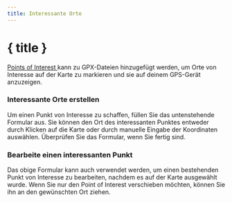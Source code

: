 ```yaml
---
title: Interessante Orte
---
```


<script>
</script>

# <MapPin size="24" class="inline-block" style="margin-bottom: 5px" /> { title }

[Points of Interest ](../gpx) kann zu GPX-Dateien hinzugefügt werden, um Orte von Interesse auf der Karte zu markieren und sie auf deinem GPS-Gerät anzuzeigen.

### Interessante Orte erstellen

Um einen Punkt von Interesse zu schaffen, füllen Sie das untenstehende Formular aus.
Sie können den Ort des interessanten Punktes entweder durch Klicken auf die Karte oder durch manuelle Eingabe der Koordinaten auswählen.
Überprüfen Sie das Formular, wenn Sie fertig sind.

<div class="flex flex-row justify-center">
    <Waypoint class="text-foreground p-3 border rounded-md shadow-lg" />
</div>

### Bearbeite einen interessanten Punkt

Das obige Formular kann auch verwendet werden, um einen bestehenden Punkt von Interesse zu bearbeiten, nachdem es auf der Karte ausgewählt wurde.
Wenn Sie nur den Point of Interest verschieben möchten, können Sie ihn an den gewünschten Ort ziehen.
